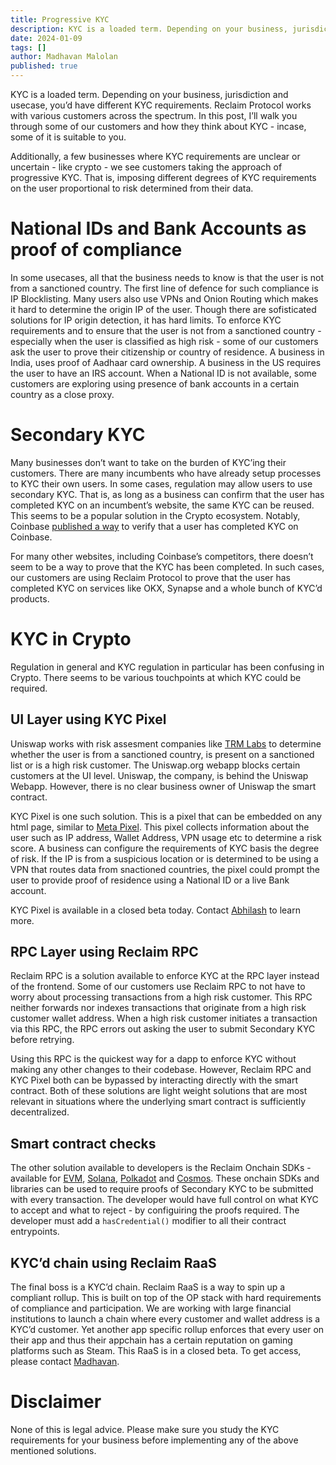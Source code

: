 ```yaml
---
title: Progressive KYC
description: KYC is a loaded term. Depending on your business, jurisdiction and usecase, you’d have different KYC requirements. Reclaim Protocol works with various customers across the spectrum. In this post, I’ll walk you through some of our customers and how they think about KYC - incase, some of it is suitable to you.
date: 2024-01-09
tags: []
author: Madhavan Malolan
published: true
---
```


KYC is a loaded term. Depending on your business, jurisdiction and usecase, you’d have different KYC requirements. Reclaim Protocol works with various customers across the spectrum. In this post, I’ll walk you through some of our customers and how they think about KYC - incase, some of it is suitable to you.

Additionally, a few businesses where KYC requirements are unclear or uncertain - like crypto - we see customers taking the approach of progressive KYC. That is, imposing different degrees of KYC requirements on the user proportional to risk determined from their data.

# National IDs and Bank Accounts as proof of compliance

In some usecases, all that the business needs to know is that the user is not from a sanctioned country. The first line of defence for such compliance is IP Blocklisting. Many users also use VPNs and Onion Routing which makes it hard to determine the origin IP of the user. Though there are sofisticated solutions for IP origin detection, it has hard limits. To enforce KYC requirements and to ensure that the user is not from a sanctioned country - especially when the user is classified as high risk - some of our customers ask the user to prove their citizenship or country of residence. A business in India, uses proof of Aadhaar card ownership. A business in the US requires the user to have an IRS account. When a National ID is not available, some customers are exploring using presence of bank accounts in a certain country as a close proxy.

# Secondary KYC

Many businesses don’t want to take on the burden of KYC’ing their customers. There are many incumbents who have already setup processes to KYC their own users. In some cases, regulation may allow users to use secondary KYC. That is, as long as a business can confirm that the user has completed KYC on an incumbent’s website, the same KYC can be reused. This seems to be a popular solution in the Crypto ecosystem. Notably, Coinbase [published a way](https://blockworks.co/news/coinbase-identity-verification-kyc) to verify that a user has completed KYC on Coinbase.

For many other websites, including Coinbase’s competitors, there doesn’t seem to be a way to prove that the KYC has been completed. In such cases, our customers are using Reclaim Protocol to prove that the user has completed KYC on services like OKX, Synapse and a whole bunch of KYC’d products.

# KYC in Crypto

Regulation in general and KYC regulation in particular has been confusing in Crypto. There seems to be various touchpoints at which KYC could be required.

## UI Layer using KYC Pixel

Uniswap works with risk assesment companies like [TRM Labs](https://blog.uniswap.org/trm) to determine whether the user is from a sanctioned country, is present on a sanctioned list or is a high risk customer. The Uniswap.org webapp blocks certain customers at the UI level. Uniswap, the company, is behind the Uniswap Webapp. However, there is no clear business owner of Uniswap the smart contract.

KYC Pixel is one such solution. This is a pixel that can be embedded on any html page, similar to [Meta Pixel](https://www.facebook.com/business/tools/meta-pixel). This pixel collects information about the user such as IP address, Wallet Address, VPN usage etc to determine a risk score. A business can configure the requirements of KYC basis the degree of risk. If the IP is from a suspicious location or is determined to be using a VPN that routes data from snactioned countries, the pixel could prompt the user to provide proof of residence using a National ID or a live Bank account.

KYC Pixel is available in a closed beta today. Contact [Abhilash](https://t.me/abhilashi) to learn more.

## RPC Layer using Reclaim RPC

Reclaim RPC is a solution available to enforce KYC at the RPC layer instead of the frontend. Some of our customers use Reclaim RPC to not have to worry about processing transactions from a high risk customer. This RPC neither forwards nor indexes transactions that originate from a high risk customer wallet address. When a high risk customer initiates a transaction via this RPC, the RPC errors out asking the user to submit Secondary KYC before retrying.

Using this RPC is the quickest way for a dapp to enforce KYC without making any other changes to their codebase. However, Reclaim RPC and KYC Pixel both can be bypassed by interacting directly with the smart contract. Both of these solutions are light weight solutions that are most relevant in situations where the underlying smart contract is sufficiently decentralized.

## Smart contract checks

The other solution available to developers is the Reclaim Onchain SDKs - available for [EVM](https://blog.reclaimprotocol.org/posts/usecase-kyc/github.com/reclaimprotocol/solidity-sdk), [Solana](https://blog.reclaimprotocol.org/posts/usecase-kyc/github.com/reclaimprotocol/solana-sdk), [Polkadot](https://blog.reclaimprotocol.org/posts/usecase-kyc/github.com/reclaimprotocol/dot-sdk) and [Cosmos](https://blog.reclaimprotocol.org/posts/usecase-kyc/github.com/reclaimprotocol/cosmos-sdk). These onchain SDKs and libraries can be used to require proofs of Secondary KYC to be submitted with every transaction. The developer would have full control on what KYC to accept and what to reject - by configuiring the proofs required. The developer must add a `hasCredential()` modifier to all their contract entrypoints.

## KYC’d chain using Reclaim RaaS

The final boss is a KYC’d chain. Reclaim RaaS is a way to spin up a compliant rollup. This is built on top of the OP stack with hard requirements of compliance and participation. We are working with large financial institutions to launch a chain where every customer and wallet address is a KYC’d customer. Yet another app specific rollup enforces that every user on their app and thus their appchain has a certain reputation on gaming platforms such as Steam. This RaaS is in a closed beta. To get access, please contact [Madhavan](https://t.me/madhavanmalolan).

# Disclaimer

None of this is legal advice. Please make sure you study the KYC requirements for your business before implementing any of the above mentioned solutions.
